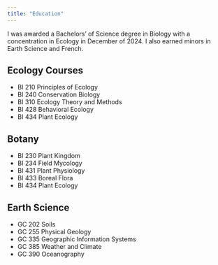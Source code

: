 ```yaml
---
title: "Education"
---
```


I was awarded a Bachelors' of Science degree in Biology with a concentration in Ecology in December of 2024. I also earned minors in Earth Science and French.

## Ecology Courses

-   BI 210 Principles of Ecology
-   BI 240 Conservation Biology
-   BI 310 Ecology Theory and Methods
-   BI 428 Behavioral Ecology
-   BI 434 Plant Ecology

## Botany

-   BI 230 Plant Kingdom
-   BI 234 Field Mycology
-   BI 431 Plant Physiology
-   BI 433 Boreal Flora
-   BI 434 Plant Ecology

## Earth Science

-   GC 202 Soils
-   GC 255 Physical Geology
-   GC 335 Geographic Information Systems
-   GC 385 Weather and Climate
-   GC 390 Oceanography
